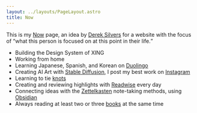 ```yaml
---
layout: ../layouts/PageLayout.astro
title: Now
---
```



This is my [Now](https://nownownow.com/) page, an idea by [Derek Silvers](https://sive.rs/) for a website with the focus of <q>what this person is focused on at this point in their life.</q>

-   Building the Design System of XING
-   Working from home
-   Learning Japanese, Spanish, and Korean on [Duolingo](https://www.duolingo.com/profile/kogakure)
-   Creating AI Art with [Stable Diffusion](https://stability.ai/blog/stable-diffusion-public-release), I post my best work on [Instagram](https://www.instagram.com/kogakure.ai.art/)
-   Learning to tie [knots](https://www.animatedknots.com/)
-   Creating and reviewing highlights with [Readwise](https://readwise.io/i/stefan805) every day
-   Connecting ideas with the [Zettelkasten](https://en.wikipedia.org/wiki/Zettelkasten) note-taking methods, using [Obsidian](https://obsidian.md/)
-   Always reading at least two or three [books](https://www.goodreads.com/kogakure) at the same time
